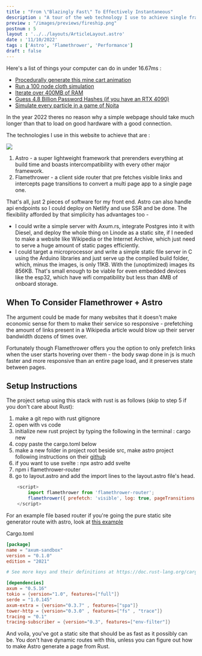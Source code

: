 ```yaml
---
title : "From \"Blazingly Fast\" To Effectively Instantaneous"
description : "A tour of the web technology I use to achieve single frame page loads"
preview : "/images/previews/fireship.png"
postnum : 5
layout : '../../layouts/ArticleLayout.astro'
date : '11/10/2022'
tags : ['Astro', 'Flamethrower', 'Performance']
draft : false
---
```


Here's a list of things your computer can do in under 16.67ms : 
- [Procedurally generate this mine cart animation](https://www.shadertoy.com/view/Ms2fWW)
- [Run a 100 node cloth simulation](https://www.shadertoy.com/view/4dG3R1)
- [Iterate over 400MB of RAM](https://www.transcend-info.com/Support/FAQ-292)
- [Guess 4.8 Billion Password Hashes (if you have an RTX 4090)](https://www.tomshardware.com/news/eight-rtx-4090s-can-break-passwords-in-under-an-hour)
- [Simulate every particle in a game of Noita](https://thumbs.gfycat.com/AbandonedDownrightAmurratsnake-size_restricted.gif)

In the year 2022 theres no reason why a simple webpage should take much longer than that to load on good hardware with a good connection.

The technologies I use in this website to achieve that are :  

<Image src='../../images/astroflamethrower.png' maxwidth='400px'></Image>

1. Astro - a super lightweight framework that prerenders everything at build time and boasts intercompatibility with every other major framework.
2. Flamethrower - a client side router that pre fetches visible links and intercepts page transitions to convert a multi page app to a single page one. 

That's all, just 2 pieces of software for my front end. Astro can also handle api endpoints so I could deploy on Netlify and use SSR 
and be done. The flexibility afforded by that simplicity has advantages too - 

- I could write a simple server with Axum.rs, integrate Postgres into it with Diesel, and deploy the whole thing on Linode as a static site, if I needed to 
make a website like Wikipedia or the Internet Archive, which just need to serve a huge amount of static pages efficiently. 
- I could target a microprocessor and write a simple static file server in C using the Arduino libraries and just serve up the compiled build folder, which, minus the images, is only 11KB.
With the (unoptimized) images its 856KB. That's small enough to be viable for even embedded devices like the esp32, which have wifi compatibility but less than 4MB of onboard storage. 

## When To Consider Flamethrower + Astro

The argument could be made for many websites that it doesn't make economic sense for them to make their service so responsive - prefetching the amount of links present 
in a Wikipedia article would blow up their server bandwidth dozens of times over.

Fortunately though Flamethrower offers you the option to only prefetch links when the user starts hovering over them - the
body swap done in js is much faster and more responsive than an entire page load, and it preserves state between pages. 

## Setup Instructions

The project setup using this stack with rust is as follows (skip to step 5 if you don't care about Rust): 

1. make a git repo with rust gitignore
2. open with vs code
3. initialize new rust project by typing the following in the terminal : cargo new 
4. copy paste the cargo.toml below 
5. make a new folder in project root beside src, make astro project following instructions on their [github](https://docs.astro.build/en/getting-started/)
6. if you want to use svelte : npx astro add svelte
7. npm i flamethrower-router
8. go to layout.astro and add the import lines to the layout.astro file's head.
```javascript
    <script>
        import flamethrower from 'flamethrower-router';
        flamethrower({ prefetch: 'visible', log: true, pageTransitions: false });
    </script>
```

For an example file based router if you're going the pure static site generator route with astro, look at [this example](https://github.com/tokio-rs/axum/blob/main/examples/static-file-server/src/main.rs)

Cargo.toml 
```toml
[package]
name = "axum-sandbox"
version = "0.1.0"
edition = "2021"

# See more keys and their definitions at https://doc.rust-lang.org/cargo/reference/manifest.html

[dependencies]
axum = "0.5.16"
tokio = {version="1.0", features=["full"]}
serde = "1.0.145"
axum-extra = {version="0.3.7" , features=["spa"]}
tower-http = {version="0.3.0" , features=["fs" , "trace"]}
tracing = "0.1"
tracing-subscriber = {version="0.3", features=["env-filter"]}
```

And voila, you've got a static site that should be as fast as it possibly can be. You don't have dynamic routes with this, unless you can figure out
how to make Astro generate a page from Rust.
